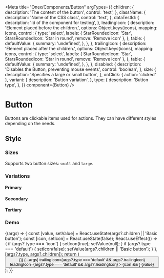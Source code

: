 <!-- Button.mdx -->



<Meta
  title="Onex/Components/Button"
  argTypes={{
    children: {
      description: 'The content of the button',
      control: 'text',
    },
    className: {
      description: 'Name of the CSS class',
      control: 'text',
    },
    dataTestId: {
      description: 'Id of the component for testing',
    },
    leadingIcon: {
      description: 'Element placed before the children.',
      options: Object.keys(icons),
      mapping: icons,
      control: {
        type: 'select',
        labels: {
          StarRoundedIcon: 'Star',
          StarsRoundedIcon: 'Star in round',
          remove: 'Remove icon'
        },
      },
      table: {
        defaultValue: {
          summary: 'undefined',
        },
      },
    },
    trailingIcon: {
      description: 'Element placed after the children.',
      options: Object.keys(icons),
      mapping: icons,
      control: {
        type: 'select',
        labels: {
          StarRoundedIcon: 'Star',
          StarsRoundedIcon: 'Star in round',
          remove: 'Remove icon'
        },
      },
      table: {
        defaultValue: {
          summary: 'undefined',
        },
      },
    },
    disabled: {
      description: 'Disables the Button, preventing mouse events',
      control: 'boolean',
    },
    size: {
      description: 'Specifies a large or small button',
    },
    onClick: { action: 'clicked' },
    variant: {
      description: 'Button variation',
    },
    type: {
      description: 'Button type',
    },
  }}
  component={Button}
/>


# Button

Buttons are clickable items used for actions. They can have different styles depending on the needs.

## Style

### Sizes

Supports two button sizes: `small` and `large`.

<Canvas>
  <Story name="Small" story={stories.Small} />
  <Story name="Large" story={stories.Large} />
</Canvas>

### Variations

#### Primary

<Canvas>
  <Story name="PrimarySmall" story={stories.PrimarySmall} />
  <Story name="PrimaryLarge" story={stories.PrimaryLarge} />
  <Story name="PrimaryWithTrailingIcon" story={stories.PrimaryWithTrailingIcon} />
  <Story name="PrimaryWithLeadingIcon" story={stories.PrimaryWithLeadingIcon} />
  <Story name="PrimaryWithTwoIcons" story={stories.PrimaryWithTwoIcons} />
  <Story name="PrimarySmallIcon" story={stories.PrimarySmallIcon} />
  <Story name="PrimaryLargeIcon" story={stories.PrimaryLargeIcon} />
  <Story name="PrimaryLargeIconDisabled" story={stories.PrimaryLargeIconDisabled} />
  <Story name="PrimaryDisabled" story={stories.PrimaryDisabled} />
</Canvas>

#### Secondary

<Canvas>
  <Story name="SecondarySmall" story={stories.SecondarySmall} />
  <Story name="SecondaryLarge" story={stories.SecondaryLarge} />
  <Story name="SecondaryWithTrailingIcon" story={stories.SecondaryWithTrailingIcon} />
  <Story name="SecondaryWithLeadingIcon" story={stories.SecondaryWithLeadingIcon} />
  <Story name="SecondaryWithTwoIcons" story={stories.SecondaryWithTwoIcons} />
  <Story name="SecondaryIconSmall" story={stories.SecondaryIconSmall} />
  <Story name="SecondaryIconLarge" story={stories.SecondaryIconLarge} />
  <Story name="SecondaryIconLargeDisabled" story={stories.SecondaryIconLargeDisabled} />
  <Story name="SecondaryDisabled" story={stories.SecondaryDisabled} />
</Canvas>

#### Tertiary

<Canvas>
  <Story name="TertiarySmall" story={stories.TertiarySmall} />
  <Story name="TertiaryLarge" story={stories.TertiaryLarge} />
  <Story name="TertiaryWithTrailingIcon" story={stories.TertiaryWithTrailingIcon} />
  <Story name="TertiaryWithLeadingIcon" story={stories.TertiaryWithLeadingIcon} />
  <Story name="TertiaryWithTwoIcons" story={stories.TertiaryWithTwoIcons} />
  <Story name="TertiaryIconSmall" story={stories.TertiaryIconSmall} />
  <Story name="TertiaryIconLarge" story={stories.TertiaryIconLarge} />
  <Story name="TertiaryIconLargeDisabled" story={stories.TertiaryIconLargeDisabled} />
  <Story name="TertiaryDisabled" story={stories.TertiaryDisabled} />
</Canvas>

### Demo

<Canvas>
  <Story name="Demo">
    {(args) => {
      const [value, setValue] = React.useState(args?.children || 'Basic button');
      const [icon, setIcon] = React.useState(false);
      React.useEffect(() => {
        if (args?.type === 'icon') {
          setIcon(true);
          setValue(null);
        }
        if (args?.type === 'default') {
          setIcon(false);
          setValue(args?.children || 'Basic button');
        }
      }, [args?.type, args?.children]);
      return (
        <Button
          type="default"
          className="custom-button"
          size="lg"
          dataTestId="test-button-id"
          variant="primary"
          onClick={() => {}}
          {...args}
          trailingIcon={args?.type === 'default' && args?.trailingIcon}
          leadingIcon={args?.type === 'default' && args?.leadingIcon}
        >
          {icon && <StarRoundedIcon />}
          {value}
        </Button>
      );
    }}
  </Story>
</Canvas>

<ArgsTable story="Demo" />
